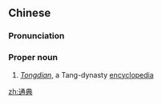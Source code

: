 ==Chinese==
{{zh-forms}}

===Pronunciation===
{{zh-pron
|m=Tōngdiǎn
|cat=propn
}}

===Proper noun===
{{zh-proper noun}}

# [[w:Tongdian|''Tongdian'']], a Tang-dynasty [[encyclopedia]]

{{zh-cat|Books}}

[[zh:通典]]